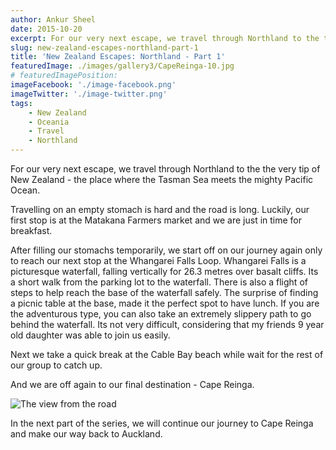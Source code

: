 ```yaml
---
author: Ankur Sheel
date: 2015-10-20
excerpt: For our very next escape, we travel through Northland to the the very tip of New Zealand - the place where the Tasman Sea meets the mighty Pacific Ocean.
slug: new-zealand-escapes-northland-part-1
title: 'New Zealand Escapes: Northland - Part 1'
featuredImage: ./images/gallery3/CapeReinga-10.jpg
# featuredImagePosition:
imageFacebook: './image-facebook.png'
imageTwitter: './image-twitter.png'
tags:
    - New Zealand
    - Oceania
    - Travel
    - Northland
---
```



For our very next escape, we travel through Northland to the the very tip of New Zealand - the place where the Tasman Sea meets the mighty Pacific Ocean.

Travelling on an empty stomach is hard and the road is long. Luckily, our first stop is at the Matakana Farmers market and we are just in time for breakfast.

<ImageGallery relativeDirectory={props.path} subDirectory="gallery1" />

After filling our stomachs temporarily, we start off on our journey again only to reach our next stop at the Whangarei Falls Loop. Whangarei Falls is a picturesque waterfall, falling vertically for 26.3 metres over basalt cliffs. Its a short walk from the parking lot to the waterfall. There is also a flight of steps to help reach the base of the waterfall safely. The surprise of finding a picnic table at the base, made it the perfect spot to have lunch. If you are the adventurous type, you can also take an extremely slippery path to go behind the waterfall. Its not very difficult, considering that my friends 9 year old daughter was able to join us easily.

<ImageGallery relativeDirectory={props.path} subDirectory="gallery2" />

Next we take a quick break at the Cable Bay beach while wait for the rest of our group to catch up.

<ImageGallery relativeDirectory={props.path} subDirectory="gallery3" />

And we are off again to our final destination - Cape Reinga.

![The view from the road](./images/CapeReinga-9.jpg)

In the next part of the series, we will continue our journey to Cape Reinga and make our way back to Auckland.
